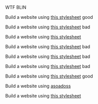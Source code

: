 WTF BLIN

Build a website using [this stylesheet](./ololo/base.css)  good 

Build a website using [this stylesheet](/static/assets/stylesheets/base.css) bad

Build a website using [this stylesheet](/assets/stylesheets/base.css)

Build a website using [this stylesheet](assets/stylesheets/base.css) bad

Build a website using [this stylesheet](/src/assets/stylesheets/base.css) bad

Build a website using [this stylesheet](src/assets/stylesheets/base.css) bad

Build a website using [this stylesheet](base.css)  good

Build a website using [asoadoss](/assets/zip/donald-trump.zip)

Build a website using [this stylesheet](/olo/base.css)